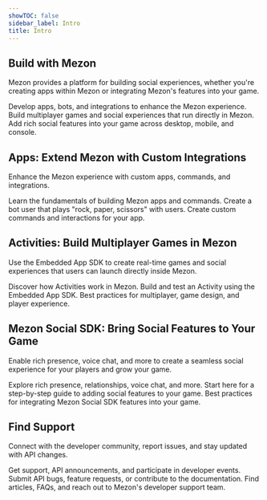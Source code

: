 ```yaml
---
showTOC: false
sidebar_label: Intro
title: Intro
---
```


<Hero title="Build Where the World Plays" subheading="Create social games, experiences, and integrations for millions of users on Mezon" />

## Build with Mezon

Mezon provides a platform for building social experiences, whether you're creating apps within Mezon or integrating Mezon's features into your game.

<Container>
  <Card title="Apps" link="#DOCS_QUICK_START_OVERVIEW_OF_APPS" icon="RobotIcon">
    Develop apps, bots, and integrations to enhance the Mezon experience.
  </Card>
  <Card title="Activities" link="#DOCS_ACTIVITIES_OVERVIEW" icon="ActivitiesIcon">
    Build multiplayer games and social experiences that run directly in Mezon.
  </Card>
  <Card title="Mezon Social SDK" link="#DOCS_DISCORD_SOCIAL_SDK_OVERVIEW" icon="GameControllerIcon">
    Add rich social features into your game across desktop, mobile, and console.
  </Card>
</Container>

## Apps: Extend Mezon with Custom Integrations

Enhance the Mezon experience with custom apps, commands, and integrations.

<Container>
  <Card title="Apps Overview" link="#DOCS_QUICK_START_OVERVIEW_OF_APPS" icon="RobotIcon">
    Learn the fundamentals of building Mezon apps and commands.
  </Card>
  <Card title="Build Your First Mezon App" link="#DOCS_QUICK_START_GETTING_STARTED" icon="WrenchIcon">
    Create a bot user that plays "rock, paper, scissors" with users.
  </Card>
  <Card title="Slash Commands and Interactions" link="#DOCS_INTERACTIONS_OVERVIEW/message-components" icon="SlashBoxIcon">
    Create custom commands and interactions for your app.
  </Card>
</Container>

## Activities: Build Multiplayer Games in Mezon

Use the Embedded App SDK to create real-time games and social experiences that users can launch directly inside Mezon.

<Container>
  <Card title="Activities Overview" link="#DOCS_ACTIVITIES_OVERVIEW" icon="ActivitiesIcon">
    Discover how Activities work in Mezon.
  </Card>
  <Card title="Build Your First Activity" link="#DOCS_ACTIVITIES_BUILDING_AN_ACTIVITY" icon="WrenchIcon">
    Build and test an Activity using the Embedded App SDK.
  </Card>
  <Card title="Activity Design Patterns" link="#DOCS_ACTIVITIES_DESIGN_PATTERNS" icon="PaintPaletteIcon">
    Best practices for multiplayer, game design, and player experience.
  </Card>
</Container>

## Mezon Social SDK: Bring Social Features to Your Game

Enable rich presence, voice chat, and more to create a seamless social experience for your players and grow your game.

<Container>
  <Card title="Mezon Social SDK Overview" link="#DOCS_DISCORD_SOCIAL_SDK_OVERVIEW" icon="GameControllerIcon">
    Explore rich presence, relationships, voice chat, and more.
  </Card>
  <Card title="Build with the Mezon Social SDK" link="#DOCS_DISCORD_SOCIAL_SDK_GETTING_STARTED" icon="WrenchIcon">
    Start here for a step-by-step guide to adding social features to your game.
  </Card>
  <Card title="Design Guidelines" link="#DOCS_DISCORD_SOCIAL_SDK_DESIGN_GUIDELINES" icon="PaintPaletteIcon">
    Best practices for integrating Mezon Social SDK features into your game.
  </Card>
</Container>

## Find Support

Connect with the developer community, report issues, and stay updated with API changes.

<Container>
  <Card title="Join the Developer Mezon" link="https://mezon.gg/mezon-developers" icon="ClydeIcon">
    Get support, API announcements, and participate in developer events.
  </Card>
  <Card title="Report Issues on GitHub" link="https://github.com/mezon/mezon-api-docs" icon="BugIcon">
    Submit API bugs, feature requests, or contribute to the documentation.
  </Card>
  <Card title="Visit the Developer Help Center" link="https://support-dev.mezon.com" icon="CircleQuestionIcon">
    Find articles, FAQs, and reach out to Mezon's developer support team.
  </Card>
</Container>
